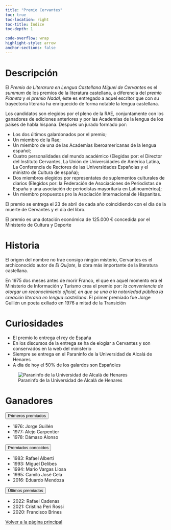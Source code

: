 ```yaml
---
title: "Premio Cervantes"
toc: true
toc-location: right
toc-title: Índice
toc-depth: 1

code-overflow: wrap
highlight-style: arrow
anchor-sections: false
---
```


# Descripción

El *Premio de Literarura en Lengua Castellana Miguel de Cervantes* es el *summum* de los premios de la literatura castellana, a diferencia del *premio Planeta* y *el premio Nadal*, éste es entregado a aquel escritor que con su trayectoria literaria ha enriquecido de forma notable la lengua castellana.

Los candidatos son elegidos por el pleno de la RAE, conjuntamente con los ganadores de ediciones anteriores y por las Academias de la lengua de los paises de habla hispana. Después un jurado formado por:

- Los dos últimos galardonados por el premio;
- Un miembro de la Rae;
- Un miembro de una de las Academias Iberoamericanas de la lengua español;
- Cuatro personalidades del mundo académico (Elegidas por: el Director del Instituto Cervantes, La Unión de Universidades de América Latina, La Conferencia de Rectores de las Universidades Españolas y el ministro de Cultura de españa);
- Dos miembros elegidos por representates de suplementos culturales de diarios (Elegidos por: la Federación de Asociaciones de Periodistas de España y una asociación de periodistas mayoritaria en Latinoamérica);
- Un miembro propuestos pro la Asociación Internacional de Hispanitas.

El premio se entrega el 23 de abril de cada año coincidiendo con el día de la muerte de Cervantes y el día del libro. 

El premio es una dotación económica de 125.000 € concedida por el Ministerio de Cultura y Deporte


# Historia 

El origen del nombre no trae consigo ningún misterio, Cervantes es el archiconocido autor de *El Quijote*, la obra más importante de la literatura castellana.

En 1975 dos meses antes de morir Franco, el que en aquel momento era el Ministerio de Información y Turismo crea el premio por: *la conveniencia de otorgar un reconocimiento oﬁcial, en que se una a la notoriedad pública la creación literaria en lengua castellana*. El primer premiado fue Jorge Guillén un poeta exiliado en 1976 a mitad de la Transición

# Curiosidades

- El premio lo entrega el rey de España
- En los discursos de la entrega se ha de elogiar a Cervantes y son conservados en la web del ministerio
- Siempre se entrega en el Paraninfo de la Universidad de Alcalá de Henares
- A día de hoy el 50% de los galardos son Españoles

![Paraninfo de la Universidad de Alcalá de Henares](../img/pan.jpg)


# Ganadores

<div class="accordion" id="accordionExample">
<div class="accordion-item">
<p class="accordion-header" id="headingThree">
<button class="accordion-button collapsed" type="button" data-bs-toggle="collapse" data-bs-target="#collapseThree" aria-expanded="false" aria-controls="collapseThree">
Primeros premiados</button>
</p>
<div id="collapseThree" class="accordion-collapse collapse" aria-labelledby="headingThree" data-bs-parent="#accordionExample">
<div class="accordion-body">
- 1976: Jorge Guillén
- 1977: Alejo Carpentier
- 1978: Dámaso Alonso
</div>
</div>
</div>
<div class="accordion-item">
<p class="accordion-header" id="headingTwo">
<button class="accordion-button collapsed" type="button" data-bs-toggle="collapse" data-bs-target="#collapseTwo" aria-expanded="false" aria-controls="collapseTwo">
Premiados conocidos
</button>
</p>
<div id="collapseTwo" class="accordion-collapse collapse" aria-labelledby="headingTwo" data-bs-parent="#accordionExample">
<div class="accordion-body">
- 1983: Rafael Alberti
- 1993: Miguel Delibes 
- 1994: Mario Vargas Llosa
- 1995: Camilo José Cela
- 2016: Eduardo Mendoza

</div>
</div>
</div>
<div class="accordion-item">
<p class="accordion-header" id="headingFive">
<button class="accordion-button collapsed" type="button" data-bs-toggle="collapse" data-bs-target="#collapseFive" aria-expanded="false" aria-controls="collapseFive">
Últimos premiados</button>
</p>
<div id="collapseFive" class="accordion-collapse collapse" aria-labelledby="headingFive" data-bs-parent="#accordionExample">
<div class="accordion-body">
- 2022: Rafael Cadenas
- 2021: Cristina Peri Rossi
- 2020: Francisco Brines

</div>
</div>
</div>
</div>

<a role="button" class="btn btn-primary nolink"  href="../index.html"> Volver a la página principal</a>